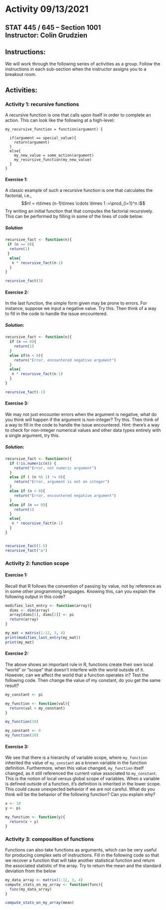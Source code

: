 # Activity 09/13/2021

## STAT 445 / 645 -- Section 1001 <br> Instructor: Colin Grudzien<br>

## Instructions:
We will work through the following series of activities as a group.  Follow the instructions in each sub-section when the instructor assigns you to a breakout room.

## Activities:

### Activity 1: recursive functions

A recursive function is one that calls upon itself in order to complete an action.  This can look like the following at a high-level:
```
my_recursive_function = function(argument) {
  
  if(argument == special_value){
    return(argument)
  }
  else{
    my_new_value = some_action(argument)
    my_recursive_function(my_new_value)
  }
}
```


#### Exercise 1:

A classic example of such a recursive function is one that calculates the factorial, i.e.,
$$n! = n\times (n-1)\times \cdots \times 1 :=\prod_{i=1}^n i$$
Try writing an initial function that that computes the factorial recursively.  This can be performed by filling in some of the lines of code below:


##### Solution
```r
recursive_fact <- function(n){
 if (n == 0){
  return(1) 
 }
  else{
   n * recursive_fact(n-1) 
  }
}

recursive_fact(3)
```


#### Exercise 2:

In the last function, the simple form given may be prone to errors.  For instance, suppose we input a negative value.  Try this.  Then think of a way to fill in the code to handle the issue encountered.


##### Solution:
```r
recursive_fact <- function(n){
  if (n == 0){
    return(1) 
  }
  else if(n < 0){
    return("Error, encountered negative argument")
  }
  else{
   n * recursive_fact(n-1) 
  }
}

recursive_fact(-1)
```


#### Exercise 3:

We may not just encounter errors when the argument is negative, what do you think will happen if the argument is non-integer?  Try this.  Then think of a way to fill in the code to handle the issue encountered.  Hint: there's a way to check for non-integer numerical values and other data types entirely with a single argument, try this.

##### Solution:

```r
recursive_fact <- function(n){
  if (!is.numeric(n)) {
    return("Error, not numeric argument")
  }
  else if ( (n %% 1) != 0){
    return("Error, argument is not an integer")
  }
  else if (n < 0){
    return("Error, encountered negative argument")
  }
  else if (n == 0){
    return(1) 
  }
  else{
   n * recursive_fact(n-1) 
  }
}


recursive_fact(1.5)
recursive_fact("a")
```

### Activity 2: function scope

#### Exercise 1:
Recall that R follows the convention of passing by value, not by reference as in some other programming languages.  Knowing this, can you explain the following output in this code?

```r
modifies_last_entry <- function(array){
  dims <- dim(array)
  array[dims[1], dims[2]] <- pi
  return(array)
}

my_mat = matrix(1:12, 3, 4)
print(modifies_last_entry(my_mat))
print(my_mat)
```

#### Exercise 2:

The above shows an important rule in R, functions create their own local "world" or "scope" that doesn't interfere with the world outside of it.  However, can we affect the world that a function operates in?  Test the following code.  Then change the value of my constant, do you get the same result?

```r
my_constant <- pi

my_function <- function(val){
  return(val + my_constant)
}

my_function(10)
```

```r
my_constant <- 0
my_function(10)
```


#### Exercise 3:

We see that there is a hierarchy of variable scope, where `my_function` inherited the value of `my_constant` as a known variable in the function definition.  Furthermore, when this value changed, `my_function` itself changed, as it still referenced the current value associated to `my_constant`.  This is the notion of local versus global scope of variables.  When a variable is defined outside of a function, it's definition is inherited in the lower scope.  This could cause unexpected behavior if we are not careful.  What do you think will be the behavior of the following function?  Can you explain why?


```r
x <- 10
y <- pi

my_function <- function(y){
  return(x + y)
}

```

### Activity 3: composition of functions

Functions can also take functions as arguments, which can be very useful for producing complex sets of instructions.  Fill in the following code so that we recover a function that will take another statistical function and return the associated statistic of the array.  Try to return the mean and the standard deviation from the below

```r
my_data_array <- matrix(1:12, 3, 4)
compute_stats_on_my_array <- function(func){
  func(my_data_array)
}

compute_stats_on_my_array(mean)

```
